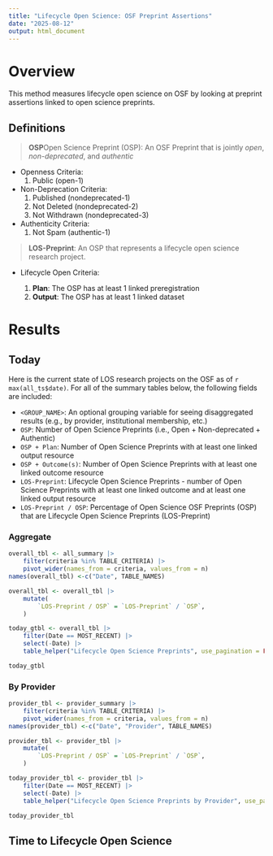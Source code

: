 ```yaml
---
title: "Lifecycle Open Science: OSF Preprint Assertions"
date: "2025-08-12"
output: html_document
---
```


# Overview

This method measures lifecycle open science on OSF by looking at preprint assertions linked to open science preprints.

## Definitions

> **OSP**Open Science Preprint (OSP): An OSF Preprint that is jointly *open*, *non-deprecated*, and *authentic*

- Openness Criteria:
    1. Public (open-1)

- Non-Deprecation Criteria:
    1. Published (nondeprecated-1)
    2. Not Deleted (nondeprecated-2)
    3. Not Withdrawn (nondeprecated-3)

- Authenticity Criteria:
    1. Not Spam (authentic-1)

>  **LOS-Preprint**: An OSP that represents a lifecycle open science research project.

- Lifecycle Open Criteria:

    1. **Plan**: The OSP has at least 1 linked preregistration
    2. **Output**: The OSP has at least 1 linked dataset


# Results

## Today
Here is the current state of LOS research projects on the OSF as of `r max(all_ts$date)`.  For all of the summary tables below, the following fields are included:

- `<GROUP_NAME>`: An optional grouping variable for seeing disaggregated results (e.g., by provider, institutional membership, etc.)
- `OSP`: Number of Open Science Preprints (i.e., Open + Non-deprecated + Authentic)
- `OSP + Plan`: Number of Open Science Preprints with at least one linked output resource
- `OSP + Outcome(s)`: Number of Open Science Preprints with at least one linked outcome resource
- `LOS-Preprint`: Lifecycle Open Science Preprints - number of Open Science Preprints with at least one linked outcome and at least one linked output resource
- `LOS-Preprint / OSP`: Percentage of Open Science OSF Preprints (OSP) that are Lifecycle Open Science Preprints (LOS-Preprint)


### Aggregate

```r
overall_tbl <- all_summary |>
    filter(criteria %in% TABLE_CRITERIA) |>
    pivot_wider(names_from = criteria, values_from = n) 
names(overall_tbl) <-c("Date", TABLE_NAMES)

overall_tbl <- overall_tbl |>
    mutate(
        `LOS-Preprint / OSP` = `LOS-Preprint` / `OSP`,
    )

today_gtbl <- overall_tbl |>
    filter(Date == MOST_RECENT) |>
    select(-Date) |>
    table_helper("Lifecycle Open Science Preprints", use_pagination = FALSE, use_sorting = FALSE)

today_gtbl
```

### By Provider

```r
provider_tbl <- provider_summary |>
    filter(criteria %in% TABLE_CRITERIA) |>
    pivot_wider(names_from = criteria, values_from = n) 
names(provider_tbl) <-c("Date", "Provider", TABLE_NAMES)

provider_tbl <- provider_tbl |>
    mutate(
        `LOS-Preprint / OSP` = `LOS-Preprint` / `OSP`,
    )

today_provider_tbl <- provider_tbl |>    
    filter(Date == MOST_RECENT) |>
    select(-Date) |>    
    table_helper("Lifecycle Open Science Preprints by Provider", use_pagination = FALSE)

today_provider_tbl
```


## Time to Lifecycle Open Science
<!-- 
# DEPRECATED

## Today

Here is the current state of LOS research projects on the OSF as of `r max(all_ts$date)`:


First, in aggregate:

```r
today_all <- all_ts |>
    filter(date == max(date)) |>
    tidy_table()

today_all
```

And also by provider:

```r
today_provider <- provider_ts |>
    filter(date == max(date)) |>
    tidy_table(provider) |>
    filter(Status %in% c("LOS-Preprint", "Open Sci. Preprints (OSP)")) |>
    pivot_wider(id_cols = registry, names_from = Status, values_from = N)  |>
    mutate(`LOS-Preprint %` = `LOS-Preprint` / `Open Sci. Preprints (OSP)` * 100) |>
    arrange(desc(`LOS-Preprints %`))

today_registry
```


```r
los_summary_long <- los_summary |>
    pivot_longer(
        cols = starts_with("n_"),
        names_to = "state",
        names_prefix = "n_",
        values_to = "n"
    )
    
los_summary_long |>
    filter(state %in% c("total", "valid", "los", "los_valid")) |>
    mutate(state = factor(state, levels = c("total", "valid", "los", "los_valid"))) |>
    ggplot(aes(x = as.Date(date), y = n, group = state, color = state)) + 
    geom_line() +
    theme_minimal() +
    scale_x_date(date_breaks = "1 year", date_labels = "%Y") +
    scale_y_continuous(labels = scales::comma) +
    labs(y = "Number of projects", x = "Date") +
    theme(legend.position = "bottom")
```

Note, these efficiencies are under-estimates, since we do not exclude preprints coming from provdiders that do not enable author assertions.

```r
los_summary |>
    pivot_longer(
        cols = starts_with("los_"),
        names_to = "state",
        names_prefix = "los_",
        values_to = "p"
    ) |>
    filter(grepl("efficiency", state)) |>
    mutate(state = factor(state, levels = c("efficiency", "efficiency_valid"))) |>
    ggplot(aes(x = as.Date(date), y = p, group = state, color = state)) +
    geom_line() +
    theme_minimal() +
    scale_x_date(date_breaks = "1 year", date_labels = "%Y") +
    scale_y_continuous(labels = scales::percent) +
    labs(y = "Efficiency", x = "Date") +
    theme(legend.position = "bottom", legend.title = element_blank())
```
 -->
